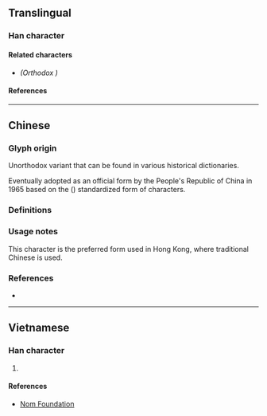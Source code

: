 {{also|榲}}
{{character info}}
==Translingual==

===Han character===
{{Han char|rn=75|rad=木|as=09|sn=13|four=46912|canj=DABT|ids=⿰木昷}}

====Related characters====
* {{l|mul|[[榲]]}} ''(Orthodox {{w|Traditional Chinese|traditional form}})''

====References====
{{Han ref|kx=0542.191|hdz=21249.050|uh=6985}}

----

==Chinese==

===Glyph origin===
Unorthodox variant {{Han simp|榲|f=𥁕|t=昷|nocap=y}} that can be found in various historical dictionaries. <!-- Refer http://dict.variants.moe.edu.tw/variants/rbt/word_attribute.rbt?quote_code=QzA1MzA4LTAwMQ -->

Eventually adopted as an official form by the People's Republic of China in 1965 based on the {{w|Xin Zixing}} ({{lw|zh|新字形}}) standardized form of characters.

===Definitions===
{{zh-see|榲|svt}}

===Usage notes===
This character is the preferred form used in Hong Kong, where traditional Chinese is used. <!-- Refer HKSCS 2016 (Page 35) -->

===References===
* {{R:twedu|C05308-001}}

----

==Vietnamese==

===Han character===
{{vi-readings|rs=木09|reading=ốp}}

# {{rfdef|vi|sort=木09}}

====References====
* [http://nomfoundation.org/common/nom_details.php?codepoint=6985 Nom Foundation]